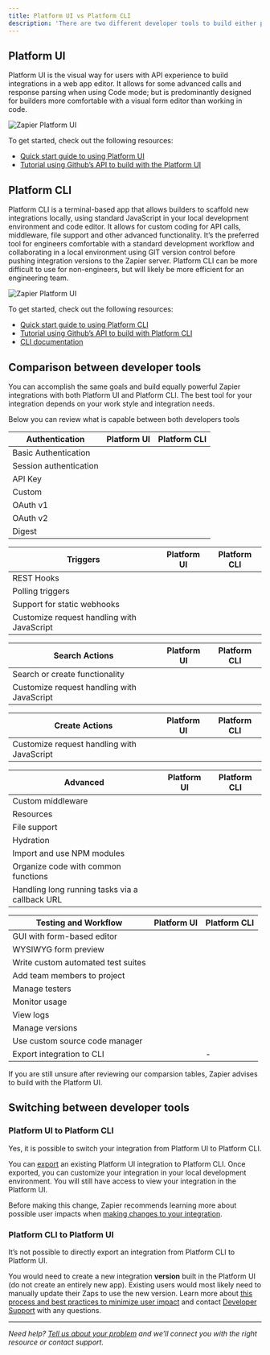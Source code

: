```yaml
---
title: Platform UI vs Platform CLI
description: 'There are two different developer tools to build either private or public integrations with on the Zapier Developer Platform: Platform UI or Platform CLI.'
---
```


## Platform UI

Platform UI is the visual way for users with API experience to build integrations in a web app editor. It allows for some advanced calls and response parsing when using Code mode; but is predominantly designed for builders more comfortable with a visual form editor than working in code.

<Frame>
  <img src="/images/a8c009d1109749b44052922f2a6ec9bc.png" alt="Zapier Platform UI"/>
</Frame>

To get started, check out the following resources:

*   [Quick start guide to using Platform UI](/quickstart/ui-tutorial)
*   [Tutorial using Github’s API to build with the Platform UI](https://community.zapier.com/featured-articles-65/zapier-platform-ui-a-complete-guide-on-how-to-integrate-with-github-26298#post108889)

## Platform CLI

Platform CLI is a terminal-based app that allows builders to scaffold new integrations locally, using standard JavaScript in your local development environment and code editor. It allows for custom coding for API calls, middleware, file support and other advanced functionality. It’s the preferred tool for engineers comfortable with a standard development workflow and collaborating in a local environment using GIT version control before pushing integration versions to the Zapier server. Platform CLI can be more difficult to use for non-engineers, but will likely be more efficient for an engineering team.
<Frame>
  <img src="/images/27d28a5fdd0c878d7558b4abd4f106ec.png" alt="Zapier Platform UI"/>
</Frame>

To get started, check out the following resources:

*   [Quick start guide to using Platform CLI](/quickstart/cli-tutorial)
*   [Tutorial using Github’s API to build with Platform CLI](https://developer.zapier.com/cli-guide/introduction)
*   [CLI documentation](https://github.com/zapier/zapier-platform/blob/main/packages/cli/README.md)

## Comparison between developer tools

You can accomplish the same goals and build equally powerful Zapier integrations with both Platform UI and Platform CLI. The best tool for your integration depends on your work style and integration needs.

Below you can review what is capable between both developers tools

| Authentication | Platform UI | Platform CLI |
| --- | --- | --- |
| Basic Authentication | <Icon icon="check"/>   | <Icon icon="check"/>   |
| Session authentication | <Icon icon="check"/>   | <Icon icon="check"/>   |
| API Key | <Icon icon="check"/>   | <Icon icon="check"/>   |
| Custom | <Icon icon="check"/>   | <Icon icon="check"/>   |
| OAuth v1 |     | <Icon icon="check"/>   |
| OAuth v2 | <Icon icon="check"/>   | <Icon icon="check"/>   |
| Digest | <Icon icon="check"/>   | <Icon icon="check"/>   |

| Triggers | Platform UI | Platform CLI |
| --- | --- | --- |
| REST Hooks | <Icon icon="check"/>   | <Icon icon="check"/>   |
| Polling triggers | <Icon icon="check"/>   | <Icon icon="check"/>   |
| Support for static webhooks |     |     |
| Customize request handling with JavaScript | <Icon icon="check"/>   | <Icon icon="check"/>   |

| Search Actions | Platform UI | Platform CLI |
| --- | --- | --- |
| Search or create functionality | <Icon icon="check"/>   | <Icon icon="check"/>   |
| Customize request handling with JavaScript | <Icon icon="check"/>   | <Icon icon="check"/>   |

| Create Actions | Platform UI | Platform CLI |
| --- | --- | --- |
| Customize request handling with JavaScript | <Icon icon="check"/>   | <Icon icon="check"/>   |

| Advanced | Platform UI | Platform CLI |
| --- | --- | --- |
| Custom middleware |     | <Icon icon="check"/>   |
| Resources |     | <Icon icon="check"/>   |
| File support |     | <Icon icon="check"/>   |
| Hydration |     | <Icon icon="check"/>   |
| Import and use NPM modules |     | <Icon icon="check"/>   |
| Organize code with common functions |     | <Icon icon="check"/>   |
| Handling long running tasks via a callback URL |     | <Icon icon="check"/>   |

| Testing and Workflow | Platform UI | Platform CLI |
| --- | --- | --- |
| GUI with form-based editor | <Icon icon="check"/>   |     |
| WYSIWYG form preview | <Icon icon="check"/>   |     |
| Write custom automated test suites |     | <Icon icon="check"/>   |
| Add team members to project | <Icon icon="check"/>   | <Icon icon="check"/>   |
| Manage testers | <Icon icon="check"/>   | <Icon icon="check"/>   |
| Monitor usage | <Icon icon="check"/>   | <Icon icon="check"/>   |
| View logs | <Icon icon="check"/>   | <Icon icon="check"/>   |
| Manage versions | <Icon icon="check"/>   | <Icon icon="check"/>   |
| Use custom source code manager |     | <Icon icon="check"/>   |
| Export integration to CLI | <Icon icon="check"/>   | \-  |

If you are still unsure after reviewing our comparsion tables, Zapier advises to build with the Platform UI.

## Switching between developer tools

### Platform UI to Platform CLI

Yes, it is possible to switch your integration from Platform UI to Platform CLI.

You can [export](/manage/export-cli) an existing Platform UI integration to Platform CLI. Once exported, you can customize your integration in your local development environment. You will still have access to view your integration in the Platform UI.

Before making this change, Zapier recommends learning more about possible user impacts when [making changes to your integration](/manage/planning-changes).

### Platform CLI to Platform UI

It’s not possible to directly export an integration from Platform CLI to Platform UI.

You would need to create a new integration **version** built in the Platform UI (do not create an entirely new app). Existing users would most likely need to manually update their Zaps to use the new version. Learn more about [this process and best practices to minimize user impact](/manage/export-ui) and contact [Developer Support](https://developer.zapier.com/contact) with any questions.

- - -

_Need help? [Tell us about your problem](https://developer.zapier.com/contact) and we’ll connect you with the right resource or contact support._
